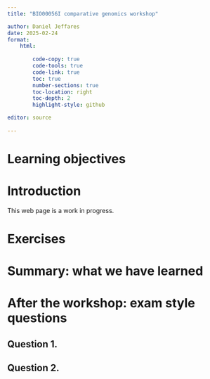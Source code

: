 ```yaml
---
title: "BIO00056I comparative genomics workshop"

author: Daniel Jeffares
date: 2025-02-24
format:
    html:
      
        code-copy: true
        code-tools: true
        code-link: true
        toc: true
        number-sections: true
        toc-location: right
        toc-depth: 2
        highlight-style: github

editor: source
    
---
```


# Learning objectives


# Introduction

:::callout-warning
This web page is a work in progress.
:::

# Exercises

# Summary: what we have learned

# After the workshop: exam style questions

## Question 1. 

## Question 2. 


